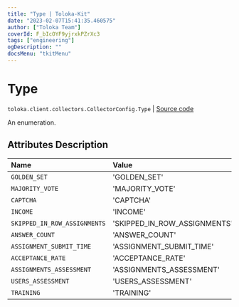 ```yaml
---
title: "Type | Toloka-Kit"
date: "2023-02-07T15:41:35.460575"
author: ["Toloka Team"]
coverId: F_bIcOYF9yjrxkPZrXc3
tags: ["engineering"]
ogDescription: ""
docsMenu: "tkitMenu"
---
```


# Type
`toloka.client.collectors.CollectorConfig.Type` | [Source code](https://github.com/Toloka/toloka-kit/blob/v1.1.3/src/client/collectors.py#L52)

An enumeration.

## Attributes Description

| Name | Value | Description |
| :------| :-----------| :----------| 
`GOLDEN_SET`|'GOLDEN_SET'|
`MAJORITY_VOTE`|'MAJORITY_VOTE'|
`CAPTCHA`|'CAPTCHA'|
`INCOME`|'INCOME'|
`SKIPPED_IN_ROW_ASSIGNMENTS`|'SKIPPED_IN_ROW_ASSIGNMENTS'|
`ANSWER_COUNT`|'ANSWER_COUNT'|
`ASSIGNMENT_SUBMIT_TIME`|'ASSIGNMENT_SUBMIT_TIME'|
`ACCEPTANCE_RATE`|'ACCEPTANCE_RATE'|
`ASSIGNMENTS_ASSESSMENT`|'ASSIGNMENTS_ASSESSMENT'|
`USERS_ASSESSMENT`|'USERS_ASSESSMENT'|
`TRAINING`|'TRAINING'|